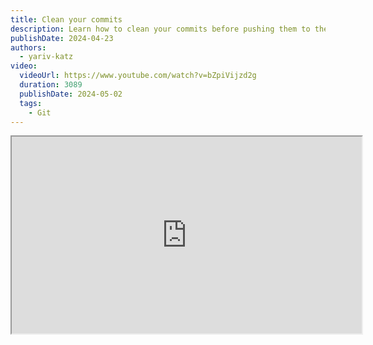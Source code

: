 ```yaml
---
title: Clean your commits
description: Learn how to clean your commits before pushing them to the remote repository.
publishDate: 2024-04-23
authors:
  - yariv-katz
video:
  videoUrl: https://www.youtube.com/watch?v=bZpiVijzd2g
  duration: 3089
  publishDate: 2024-05-02
  tags:
    - Git
---
```


<div class="not-content flex">
	<iframe
		class="mx-auto mb-10"
		width="560"
		height="315"
		src="https://www.youtube.com/embed/bZpiVijzd2g?si=pdLWYegphM9kMQVU"
		title="Git - Clean your commits - video"
		allow="accelerometer; clipboard-write; encrypted-media; gyroscope; picture-in-picture; web-share"
		allowFullScreen
		loading="lazy"
		referrerPolicy="strict-origin-when-cross-origin"
		aria-label="Git - Clean your commits - video"
		aria-describedby="iframe-video-description"
	/>
</div>
<span id="iframe-video-description" class="sr-only">
This video explains how to clean your commits in Git before pushing them to the remote repository, covering techniques such as amending commits, interactive rebasing, and resetting commits to maintain a clear and organized commit history.
</span>

When you look at your version control history, you want to see a clean and readable history. 
Think of your version control, in this lesson we will demonstrate with [git](https://git-scm.com/), as telling a story, the story of evolution of your software.
The story has chapters which are the pr's, and the commits are the paragraphs of the chapters.
Reading the version control history should be like reading a book, you should be able to understand the evolution of the software by reading the commit messages.

## Developers common mistakes with commits

There are repeating mistakes that developers do when they commit their changes.
In this lesson we will focus on a common mistake that developers are sharing a really messy commit history.
Before submitting your work for PR you should clean your commits.
common `git` commands that will help you do that which we will practice in this lesson are:
- `git commit --amend`
- `git rebase -i`
- `git reset`
- `git stash`

We will take those commands and different use cases and learn how to use them to clean your commits.

## We start by planning our work

Before we jump in to write code, we should plan our work.
The process of planning your work is different from one developer to another, or between organizations.
Some create [PRD](https://en.wikipedia.org/wiki/Product_requirements_document), some [Design Review](https://en.wikipedia.org/wiki/Design_review), some create [RFC](https://en.wikipedia.org/wiki/Request_for_Comments), and some just do the planning in their head.
We will not focus on the planning phase, but rather the result of that phase.
The result is a general plan of what you are going to do, and a general workflow of writing code to solve the problem.
In general what we are doing is taking a problem, breaking it down to smaller problems, breaking the smaller problems to even smaller ones, and recursively do the same process until the problems are small enough for us to write code and solve them.
Those problems that we solve we code them in logical groups and when finishing with a logical group of changes we can create a commit.
This means that the commit should be derived from your plan.
Not to say that plans don't change during development, so it's not going to be identical, but you should see a commit history that resembles and slowly build up to solve the problem according to the plan.

## Our simple plan

Let's create a plan for a simple task assigned to us.
We are told to create a header for a website.
The header contains a logo, navigation, and a search bar.
Seems like a simple task, but we will break it down to smaller problems:
1. create the logo
2. create the search bar
3. create the navigation

We will open a new branch for the task, and since our commits should reflect the plan, we imagine that our commit diagram will look like this:

![commit diagram](https://github.com/ywarezk/academeez/blob/main/content/en/course/git/best-practice/clean-your-commits/plan-commits.png?raw=true)

In the diagram we see that we open a branch called `feat/header` and we have 3 commits, each commit solves a problem from our plan, so the first commit in the branch will have the message:

```bash
git commit -m "feat: created the header logo"
```

The second commit in the branch will have the message:

```bash
git commit -m "feat: created the header search bar"
```

And the third commit in the branch will have the message:

```bash
git commit -m "feat: created the header navigation"
```

## What happened to our plan in reality

Mike Tyson once said: 
> **"Everyone has a plan until they get punched in the face."**

And this is an example of what happened to our plan.

![git bad example](https://github.com/ywarezk/academeez/blob/main/content/en/course/git/best-practice/clean-your-commits/git-bad-example3.gif?raw=true)

So in reality our plan turned out like so:
1. create the logo
2. Create the search bar
3. Fix the logo css
4. create the navigation
5. Fix search bar bug
6. Fix navigation lint bug

The problem is that we looked at our progress as linear progress and not as logical groups of changes.
If we look at the commits differently we might unite together the commit with the creating logo and css fix of the logo, and do a similar thing and group the search bar commits and the navigation commits.
We often created commits then we get distracted so we create a **WIP** (work in progress), we switch branches to solve a bug in the main branch, we get remarks about css, and other distractions.
Often it will cause our git history to be a mess.
We need to think before automatically commiting all changes, think about our plan, think about the logical group of progress in our plan,
and not necessarily see the commits as a linear progress history.
Let's examine different tools git provides us to clean our commits.
Tools that we have to learn in order to control how our git history looks like, and make it as clean and understandable as possible.
But first let's answer **Why???** why should I bother cleaning my commits?

## Why bother

Why is it that important the my git history is clean?

- **Readability**: You should be able to understand the evolution of the software by reading the commit messages.
- **Debugging**: If you have a bug in your code, you should be able to find the commit which introduced the bug.
- **Reverting**: If you need to revert a change, you should be able to find the commit which introduced the change.
- **Code review**: If you are doing code review, you should be able to understand the changes by reading the commit messages.

Let's go over different tools, and use cases that git provides us to clean our commits.

## `git commit --amend`

The `git commit --amend` command is used to add changes to the last commit.
You can use it when working on your branch and before sharing your changes with others.
You should not do it to shared branches, like `main` or `develop`, it will require a force push and it will mess up the history of other developers.
But when working on your branch, you can use it to change the last commit, and you can feel free to force push on your branch when you know it's not shared.

Let's see an example, let's say you are working on the `feat/header` branch and you created a commit with the message `feat: created the header logo`,
After you created the commit the project manager sees your work and tell you to do some css changes.
Instead of creating a new commit, since it's still the same logical group of changes, you can do the css changes and then do:

```bash
git add -A
git commit --amend --no-edit
```

This will add the css changes to the last commit, so now you only have one commit of creating the logo.
You can also change the commit message by dropping the `--no-edit` flag.

## `git reset`

`git reset` is a powerful command that can be used to undo changes.
If used without the `--hard` flag it will keep the changes in the working directory, and will just remove commits, allowing you to restructure the commits.
Let's see an example, let's say you are working on the `feat/header` branch and you created a commit with the message `feat: created the header logo and the search bar`,
You look at the amount of changes and you notice that your commit includes a lot of changes (it's a common mistake to create single all encapsulating commits), and you want to split it to two commits.
One commit for the changes that are related to the logo, and one commit for the changes that are related to the search bar.

You can do:

```bash
git reset HEAD~1
```

This will remove the last commit, but the changes will still be in the working directory.
Now you can add the changes related to the logo and create a commit, and then add the changes related to the search bar and create a commit.
It's easy to use it to restructure your commits, but in the case where you want to change a commit that is located 20 places back in the history, it's a bit harder to use.
In that case you can use the `git rebase -i` command.

## `git rebase -i`

`git rebase -i` is a powerful command that allows you to change the history of your commits.
In my opinion it's the most important command to arrange a clean git history, which describes accurately the evolution of the software.
The command allows you to squash commits, edit commits, reorder commits, and more.
Let's examine two cases where we use the `git rebase -i` command for editing commits, and squashing commits.

### Editing commits

Let's say you are working on the `feat/header` branch and you created a commit with the message `feat: created the header logo`,
After that you created 10 different commits, and then the project manager tells you that there are some css changes that need to be done to the logo.
We can create those changes but maybe it's best to add them to the commit that created the logo.
Say we create the css changes, before we stage them we can do:

```bash
git stash
```

To hold the changes in memory.
Then we can do:

```bash
git rebase -i HEAD~11
```

find the commit we want to change and changing the word `pick` to `edit`, this will place us in the commit we want to change.
We can then pop our changes with the command

```bash
git stash pop
```

we can stage the changes and ammend the commit with the command

```bash
git add -A
git commit --amend --no-edit
```

We changed the commit without creating a new commit, and we can continue the rebase with the command

```bash
git rebase --continue
```

When editing commits we will often combine the `git rebase -i` command and also use `git stash` or `git commit --amend` or `git reset` to further make changes
when we are in the commit we want to edit.

### Squashing commits

Let's say you are working on the `feat/header` branch and you created 5 different commits that are related to the search bar.
For cleaner history you want to merge them together, one option is to use `git reset` if they are the last commits, but if they are not the last commits you can use the `git rebase -i` command.
change the word `pick` to `squash` for all the commits you want to squash, and then save and close the editor.

## Summary

The main point of this lesson is not for you to remember all those commands,
The point is that you should remember to keep your git history clean, and readable.
You can squash, edit, change commits, you can add changes to previous commits, and you can make the history clean before sharing with your team.
You will reap the benefits of a clean history when you need to debug, revert, or understand the evolution of the software.
Once you understand the philosophy of keeping a clean history, you will naturally use the tools that git provides you to keep it clean, and when you practice it you will
become better at it and controler all those commands we learned in this lesson